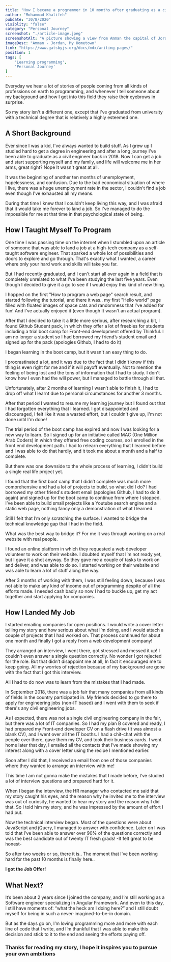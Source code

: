 ```yaml
---
title: "How I became a programmer in 10 months after graduating as a civil engineer"
author: "Mohammad Khalifeh"
pubdate: "30/8/2020"
visiblity: "false"
category: "Personal Journey"
screenshot: "./article-image.jpeg"
screenshotAlt: "A picture showing a view from Amman the capital of Jordan"
imageDesc: "Amman - Jordan, My Hometown"
link: "https://www.gatsbyjs.org/docs/mdx/writing-pages/"
position: 1
tags: [
    'Learning programming',
    'Personal Journey'
]
---
```


Everyday we hear a lot of stories of people coming from all kinds of professions on earth to programming, and whenever I tell someone about my background and how I got into this field they raise their eyebrows in surprise.

So my story isn't a different one, except that I've graduated from university with a technical degree that is relatively a highly esteemed one.

<h2>A Short Background</h2>
Ever since I was a kid, I've always wanted to build stuff. As I grew up I studied hard to get a degree in engineering and after a long journey I’ve been able to graduate as a civil engineer back in 2018. Now I can get a job and start supporting myself and my family, and life will welcome me in her arms, great right? Nope It wasn't great at all.

It was the beginning of another ten months of unemployment, hopelessness, and confusion. Due to the bad economical situation of where I live, there was a huge unemployment rate in the sector, I couldn't find a job even though I've exhausted all my means.

During that time I knew that I couldn't keep living this way, and I was afraid that it would take me forever to land a job. So I've managed to do the impossible for me at that time in that psychological state of being.

<h2>How I Taught Myself To Program</h2>
One time I was passing time on the internet when I stumbled upon an article of someone that was able to land a job at a high-tech company as a self-taught software engineer. That sparked a whole lot of possibilities and doors to explore and go through. That's exactly what I wanted, a career where only your hard work and skills will take you far.

But I had recently graduated, and I can't start all over again in a field that is completely unrelated to what I've been studying the last five years. Even though I decided to give it a go to see if I would enjoy this kind of new thing.

I hopped on the first "How to program a web page" search result, and started following the tutorial, and there it was.. my first "Hello world" page filled with floated images of space cats and randomness that I've added for fun! And I've actually enjoyed it (even though It wasn't an actual program).

After that I decided to take it a little more serious, after researching a bit, I found Github Student pack, in which they offer a lot of freebies for students including a trial boot camp for Front-end development offered by Thinkful. I am no longer a student so I had borrowed my friend’s student email and signed up for the pack (apologies Github, I had to do it)

I began learning in the boot camp, but it wasn't an easy thing to do.

I procrastinated a lot, and it was due to the fact that I didn't know if this thing is even right for me and if it will payoff eventually. Not to mention the feeling of being lost and the tons of information that I had to study. I don't know how I even had the will power, but I managed to battle through all that.

Unfortunately, after 2 months of learning I wasn’t able to finish it, I had to drop off what I learnt due to personal circumstances for another 3 months.

After that period I wanted to resume my learning journey but I found out that I had forgotten everything that I learned. I got disappointed and discouraged, I felt like it was a wasted effort, but I couldn't give up, I'm not done until I'm done!

The trial period of the boot camp has expired and now I was looking for a new way to learn. So I signed up for an initiative called MAC (One Million Arab Coders) in which they offered free coding courses, so I enrolled in the front end development path. I had to relearn everything that I learned before and I was able to do that hardly, and it took me about a month and a half to complete. 

But there was one downside to the whole process of learning, I didn't build a single real life project yet.

I found that the first boot camp that I didn’t complete was much more comprehensive and had a lot of projects to build, so what did I do? I had borrowed my other friend's student email (apologies Github, I had to do it again) and signed up for the boot camp to continue from where I stopped. I’ve been able to build small projects like a Youtube search engine and a static web page, nothing fancy only a demonstration of what I learned.

Still I felt that I’m only scratching the surface. I wanted to bridge the technical knowledge gap that I had in the field.

What was the best way to bridge it? For me it was through working on a real website with real people.

I found an online platform in which they requested a web developer volunteer to work on their website. I doubted myself that I’m not ready yet, but I gave it a shot anyway. So they gave me a couple of tasks to work on and deliver, and was able to do so. I started working on their website and was able to learn a lot of stuff along the way.

After 3 months of working with them, I was still feeling down, because I was not able to make any kind of income out of programming despite of all the efforts made. I needed cash badly so now I had to buckle up, get my act together and start applying for companies.

<h2>How I Landed My Job</h2>
I started emailing companies for open positions. I would write a cover letter telling my story and how serious about what I’m doing, and I would attach a couple of projects that I had worked on. That process continued for about one month and finally I got a reply from a web development company!

They arranged an interview, I went there, got stressed and messed it up! I couldn’t even answer a single question correctly. No wonder I got rejected for the role. But that didn’t disappoint me at all, In fact it encouraged me to keep going. All my worries of rejection because of my background are gone with the fact that I got this interview.

All I had to do now was to learn from the mistakes that I had made.

In September 2018, there was a job fair that many companies from all kinds of fields in the country participated in. My friends decided to go there to apply for engineering jobs (non-IT based) and I went with them to seek if there's any civil engineering jobs.

As I expected, there was not a single civil engineering company in the fair, but there was a lot of IT companies. So I had my plan B covered and ready, I had prepared my Front-end developer CV on a flash drive (It was almost a blank CV), and I went over all the IT booths. I had a chit-chat with the people over there, gave them my CV, and took their business cards. I went home later that day, I emailed all the contacts that I’ve made showing my interest along with a cover letter using the recipe I mentioned earlier.

Soon after I did that, I received an email from one of those companies where they wanted to arrange an interview with me!

This time I am not gonna make the mistakes that I made before, I’ve studied a lot of interview questions and prepared hard for it.

When I began the interview, the HR manager who contacted me said that my story caught his eyes, and the reason why he invited me to the interview was out of curiosity, he wanted to hear my story and the reason why I did that. So I told him my story, and he was impressed by the amount of effort I had put. 

Now the technical interview began. Most of the questions were about JavaScript and jQuery, I managed to answer with confidence. Later on I was told that I’ve been able to answer over 90% of the questions correctly and was the best candidate out of twenty IT fresh grads! -It felt great to be honest-

So after two weeks or so, there it is.. The moment that I’ve been working hard for the past 10 months is finally here..

<b>I got the Job Offer!</b>

<h2>What Next?</h2>
It’s been about 2 years since I joined the company, and I’m still working as a Software engineer specializing in Angular Framework. And even to this day, I still have moments of: “what the heck am I doing here?” and I still doubt myself for being in such a never-imagined-to-be-in domain.

But as the days go on, I’m loving programming more and more with each line of code that I write, and I’m thankful that I was able to make this decision and stick to it to the end and seeing the efforts paying off.

<h3>Thanks for reading my story, I hope it inspires you to pursue your own ambitions</h3>
